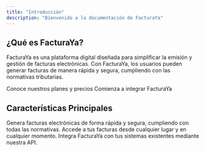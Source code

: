 ```yaml
---
title: "Introducción"
description: "Bienvenido a la documentación de FacturaYa"
---
```


## ¿Qué es FacturaYa?

FacturaYa es una plataforma digital diseñada para simplificar la emisión y gestión de facturas electrónicas. Con FacturaYa, los usuarios pueden generar facturas de manera rápida y segura, cumpliendo con las normativas tributarias.

<CardGroup>
  <Card title="Precios" icon="money-bill" href="/pricing">
    Conoce nuestros planes y precios
  </Card>
  <Card title="API Reference" icon="code" href="/api-reference/introduction">
    Comienza a integrar FacturaYa
  </Card>
</CardGroup>

## Características Principales

<AccordionGroup>
  <Accordion icon="receipt" title="Facturación Electrónica">
    Genera facturas electrónicas de forma rápida y segura, cumpliendo con todas
    las normativas.
  </Accordion>
  <Accordion icon="cloud" title="Almacenamiento en la Nube">
    Accede a tus facturas desde cualquier lugar y en cualquier momento.
  </Accordion>
  <Accordion icon="code" title="API Robusta">
    Integra FacturaYa con tus sistemas existentes mediante nuestra API.
  </Accordion>
</AccordionGroup>
